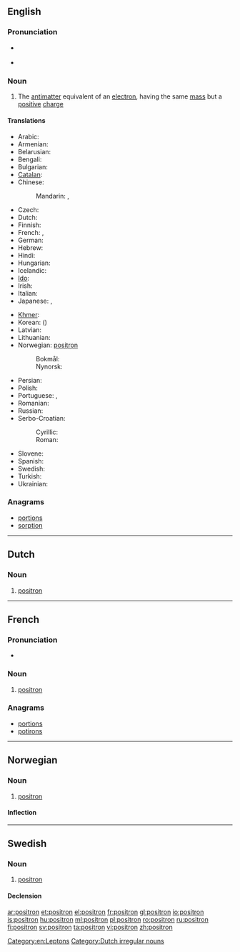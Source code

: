 {{also|Positron|positrón}}
==English==

===Pronunciation===
* {{a|UK}} {{IPA|/ˈpɒz.ɪ.trɒn/}}
* {{a|US}} {{IPA|/ˈpɑ.zɪ.trɑn/}}

===Noun===
{{en-noun}}

# {{particles}} The [[antimatter]] equivalent of an [[electron]], having the same [[mass]] but a [[positive]] [[charge]]

====Translations====
{{trans-top|positron}}
* Arabic: {{t|ar|بوزيترون|m|tr=buzitruun|sc=Arab}}
* Armenian: {{t-|hy|պոզիտրոն|tr=pozitron}}
* Belarusian: {{t|be|пазітрон|m|tr=pazitrón|sc=Cyrl}}
* Bengali: {{t|bn|পজিট্রন|tr=pôjiţrôn|sc=Beng}}
* Bulgarian: {{t|bg|позитрон|m|tr=pozitrón|sc=Cyrl}}
* [[Catalan]]: {{t+|ca|positró|m}}
* Chinese:
*: Mandarin: {{t|zh|正電子|sc=Hani}}, {{t|zh|正电子|tr=zhèngdiànzǐ|sc=Hani}}
* Czech: {{t-|cs|pozitron|m}}
* Dutch: {{t|nl|positron}}
* Finnish: {{t-|fi|positroni}}
* French: {{t+|fr|positron|m}}, {{t+|fr|positon|m}}
* German: {{t+|de|Positron|n}}
* Hebrew: {{t|he|פוזיטרון|sc=Hebr}}
* Hindi: {{t|hi|पोज़िट्रॉन|tr=poziṭron|sc=Deva}}
* Hungarian: {{t|hu|pozitron}}
* Icelandic: {{t|is|jáeind|f}}
* [[Ido]]: {{t|io|antielektrono}}
* Irish: {{t|ga|posatrón|m|xs=Irish}}
* Italian: {{t-|it|positrone|m}}
* Japanese: {{t|ja|陽電子|tr=ようでんし, yōdenshi|sc=Jpan}}, {{t|ja|ポジトロン|tr=pojitoron|sc=Jpan}}
{{trans-mid}}
* [[Khmer]]: {{t|km|វិជ្ជមានាណូ|tr=vijjea’mien-e-anoo|sc=Khmr}}
* Korean: {{t|ko|양전자|tr=yangjeonja|sc=Kore}} ({{t|ko|陽電子|sc=Kore}})
* Latvian: {{t|lv|pozitrons|m}}
* Lithuanian: {{t|lt|pozitronas|m}}
* Norwegian: [[#Norwegian|positron]]
*: Bokmål: {{t|nb|positron}}
*: Nynorsk: {{t|nn|positron}}
* Persian: {{t|fa|پوزیترون|tr=positron|sc=fa-Arab}}
* Polish: {{t-|pl|pozyton|m}}
* Portuguese: {{qualifier|Brazil}} {{t|pt|pósitron|m}}, {{qualifier|Portugal}} {{t|pt|positrão|m}}
* Romanian: {{t+|ro|pozitron|m}}
* Russian: {{t+|ru|позитрон|m|tr=pozitrón}}
* Serbo-Croatian:
*: Cyrillic: {{t|sh|позитрон}}
*: Roman: {{t|sh|pozitron|m}}
* Slovene: {{t|sl|pozitron|m}}
* Spanish: {{t+|es|positrón|m}}
* Swedish: {{t+|sv|positron}}
* Turkish: {{t+|tr|pozitron}}
* Ukrainian: {{t|uk|позитрон|m|tr=pozytrón|sc=Cyrl}}
{{trans-bottom}}

===Anagrams===
* [[portions#English|portions]]
* [[sorption#English|sorption]]

[[Category:en:Leptons]]

----

==Dutch==
{{wikipedia|lang=nl}}

===Noun===
{{nl-noun|g=n||-}}

# {{physics|lang=nl}} [[#English|positron]]

[[Category:Dutch irregular nouns]]

----

==French==

===Pronunciation===
* {{audio|Fr-Paris--positron.ogg|Audio (Paris)}}

===Noun===
{{fr-noun|m}}

# [[positron#English|positron]]

===Anagrams===
* [[portions#French|portions]]
* [[potirons#French|potirons]]

----

==Norwegian==

===Noun===
{{infl|no|noun|g=n}}

# [[#English|positron]]

====Inflection====
{{no-noun-infl|nb-class=n3|nn-class=n1}}

----

==Swedish==

===Noun===
{{sv-noun|g=c}}

# [[#English|positron]]

====Declension====
{{sv-noun-reg-er}}

[[ar:positron]]
[[et:positron]]
[[el:positron]]
[[fr:positron]]
[[gl:positron]]
[[io:positron]]
[[is:positron]]
[[hu:positron]]
[[ml:positron]]
[[pl:positron]]
[[ro:positron]]
[[ru:positron]]
[[fi:positron]]
[[sv:positron]]
[[ta:positron]]
[[vi:positron]]
[[zh:positron]]